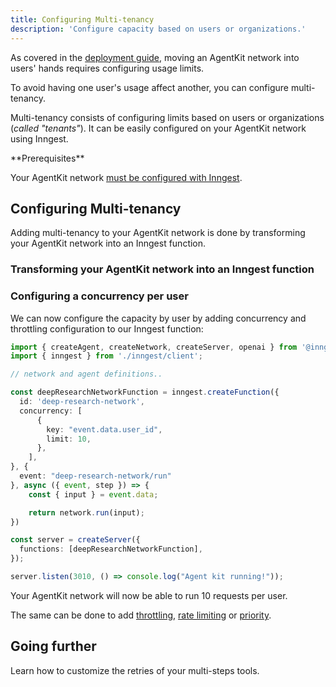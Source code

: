 ```yaml
---
title: Configuring Multi-tenancy
description: 'Configure capacity based on users or organizations.'
---
```




As covered in the [deployment guide](/concepts/deployment), moving an AgentKit network into users' hands requires configuring usage limits.

To avoid having one user's usage affect another, you can configure multi-tenancy.

Multi-tenancy consists of configuring limits based on users or organizations (_called "tenants"_).
It can be easily configured on your AgentKit network using Inngest.


<Info>
**Prerequisites**

Your AgentKit network [must be configured with Inngest](/getting-started/local-development#1-install-the-inngest-package).

</Info>

## Configuring Multi-tenancy

Adding multi-tenancy to your AgentKit network is done by transforming your AgentKit network into an Inngest function.

### Transforming your AgentKit network into an Inngest function

<TransformNetworkIntoInngestFunction />

### Configuring a concurrency per user

We can now configure the capacity by user by adding concurrency and throttling configuration to our Inngest function:

```ts src/inngest/agent-network.ts {8-13}
import { createAgent, createNetwork, createServer, openai } from '@inngest/agent-kit';
import { inngest } from './inngest/client';

// network and agent definitions..

const deepResearchNetworkFunction = inngest.createFunction({ 
  id: 'deep-research-network',
  concurrency: [
      {
        key: "event.data.user_id",
        limit: 10,
      },
    ],
}, {
  event: "deep-research-network/run"
}, async ({ event, step }) => {
    const { input } = event.data;

    return network.run(input);
})

const server = createServer({
  functions: [deepResearchNetworkFunction],
});

server.listen(3010, () => console.log("Agent kit running!"));
```

Your AgentKit network will now be able to run 10 requests per user.

The same can be done to add [throttling](https://www.inngest.com/docs/guides/throttling?ref=agentkit-docs-multitenancy), [rate limiting](https://www.inngest.com/docs/guides/rate-limiting?ref=agentkit-docs-multitenancy) or [priority](https://www.inngest.com/docs/guides/priority?ref=agentkit-docs-multitenancy).


## Going further

<CardGroup>

<Card title="Customizing the retries"  icon="arrows-rotate" href="/advanced-patterns/retries">
    Learn how to customize the retries of your multi-steps tools.
</Card>

</CardGroup>

